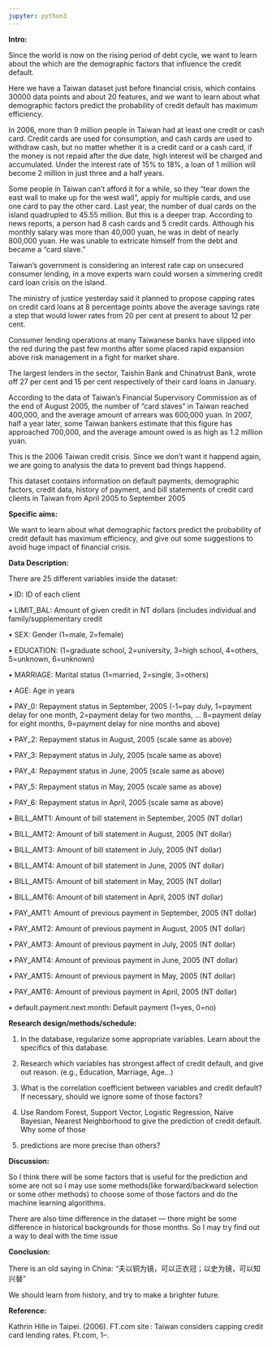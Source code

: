 ```yaml
---
jupyter: python3
---
```


**Intro:**

Since the world is now on the rising period of debt cycle, we want to learn about the which are the demographic factors that influence the credit default.

Here we have a Taiwan dataset just before financial crisis, which contains 30000 data points and about 20 features, and we want to learn about what demographic factors 
predict the probability of credit default has maximum efficiency.

In 2006, more than 9 million people in Taiwan had at least one credit or cash card. Credit cards are used for consumption, and cash cards are used to withdraw cash, 
but no matter whether it is a credit card or a cash card, if the money is not repaid after the due date, high interest will be charged and accumulated. Under the 
interest rate of 15% to 18%, a loan of 1 million will become 2 million in just three and a half years.

Some people in Taiwan can't afford it for a while, so they "tear down the east wall to make up for the west wall", apply for multiple cards, and use one card to pay 
the other card. Last year, the number of dual cards on the island quadrupled to 45.55 million. But this is a deeper trap. According to news reports, a person had 8 
cash cards and 5 credit cards. Although his monthly salary was more than 40,000 yuan, he was in debt of nearly 800,000 yuan. He was unable to extricate himself from 
the debt and became a "card slave."

Taiwan's government is considering an interest rate cap on unsecured consumer lending, in a move experts warn could worsen a simmering credit card loan crisis on the 
island.

The ministry of justice yesterday said it planned to propose capping rates on credit card loans at 8 percentage points above the average savings rate a step that would 
lower rates from 20 per cent at present to about 12 per cent.

Consumer lending operations at many Taiwanese banks have slipped into the red during the past few months after some placed rapid expansion above risk management in a 
fight for market share.

The largest lenders in the sector, Taishin Bank and Chinatrust Bank, wrote off 27 per cent and 15 per cent respectively of their card loans in January.

According to the data of Taiwan's Financial Supervisory Commission as of the end of August 2005, the number of "card slaves" in Taiwan reached 400,000, and the average 
amount of arrears was 600,000 yuan. In 2007, half a year later, some Taiwan bankers estimate that this figure has approached 700,000, and the average amount owed is as 
high as 1.2 million yuan.

This is the 2006 Taiwan credit crisis. Since we don't want it happend again, we are going to analysis the data to prevent bad things happend.

This dataset contains information on default payments, demographic factors, credit data, history of 
payment, and bill statements of credit card clients in Taiwan from April 2005 to September 2005

**Specific aims:**

We want to learn about what demographic factors predict the probability of credit default has maximum efficiency, and give out some suggestions to avoid huge impact of 
financial crisis.

**Data Description:**

There are 25 different variables inside the dataset:

• ID: ID of each client 

• LIMIT_BAL: Amount of given credit in NT dollars (includes individual and family/supplementary credit 

• SEX: Gender (1=male, 2=female) 

• EDUCATION: (1=graduate school, 2=university, 3=high school, 4=others, 5=unknown, 6=unknown) 

• MARRIAGE: Marital status (1=married, 2=single, 3=others) 

• AGE: Age in years

• PAY_0: Repayment status in September, 2005 (-1=pay duly, 1=payment delay for one month, 2=payment delay for two months, ... 8=payment delay for eight months, 
9=payment delay for nine months and above) 

• PAY_2: Repayment status in August, 2005 (scale same as above) 

• PAY_3: Repayment status in July, 2005 (scale same as above) 

• PAY_4: Repayment status in June, 2005 (scale same as above) 

• PAY_5: Repayment status in May, 2005 (scale same as above)

• PAY_6: Repayment status in April, 2005 (scale same as above) 

• BILL_AMT1: Amount of bill statement in September, 2005 (NT dollar) 

• BILL_AMT2: Amount of bill statement in August, 2005 (NT dollar) 

• BILL_AMT3: Amount of bill statement in July, 2005 (NT dollar) 

• BILL_AMT4: Amount of bill statement in June, 2005 (NT dollar) 

• BILL_AMT5: Amount of bill statement in May, 2005 (NT dollar) 

• BILL_AMT6: Amount of bill statement in April, 2005 (NT dollar) 

• PAY_AMT1: Amount of previous payment in September, 2005 (NT dollar) 

• PAY_AMT2: Amount of previous payment in August, 2005 (NT dollar) 

• PAY_AMT3: Amount of previous payment in July, 2005 (NT dollar) 

• PAY_AMT4: Amount of previous payment in June, 2005 (NT dollar) 

• PAY_AMT5: Amount of previous payment in May, 2005 (NT dollar) 

• PAY_AMT6: Amount of previous payment in April, 2005 (NT dollar) 

• default.payment.next.month: Default payment (1=yes, 0=no)

**Research design/methods/schedule:**

1.	In the database, regularize some appropriate variables. Learn about the specifics of this database.  

2.	Research which variables has strongest affect of credit default, and give out reason. (e.g., Education, Marriage, Age…)

3.	What is the correlation coefficient between variables and credit default? If necessary, should we ignore some of those factors?

4.	Use Random Forest, Support Vector, Logistic Regression, Naïve Bayesian, Nearest Neighborhood to give the prediction of credit default. Why some of those 
5.	predictions are more precise than others?

**Discussion:**

So I think there will be some factors that is useful for the prediction and some are not so I may use some methods(like forward/backward selection or some other 
methods) to choose some of those factors and do the machine learning algorithms.

There are also time difference in the dataset --- there might be some difference in historical backgrounds for those months. So I may try find out a way to deal with 
the time issue
    
    

**Conclusion:**

There is an old saying in China: “夫以铜为镜，可以正衣冠；以史为镜，可以知兴替”

We should learn from history, and try to make a brighter future.

**Reference:**


  Kathrin Hille in Taipei. (2006). FT.com site : Taiwan considers capping credit card lending rates. Ft.com, 1–.

